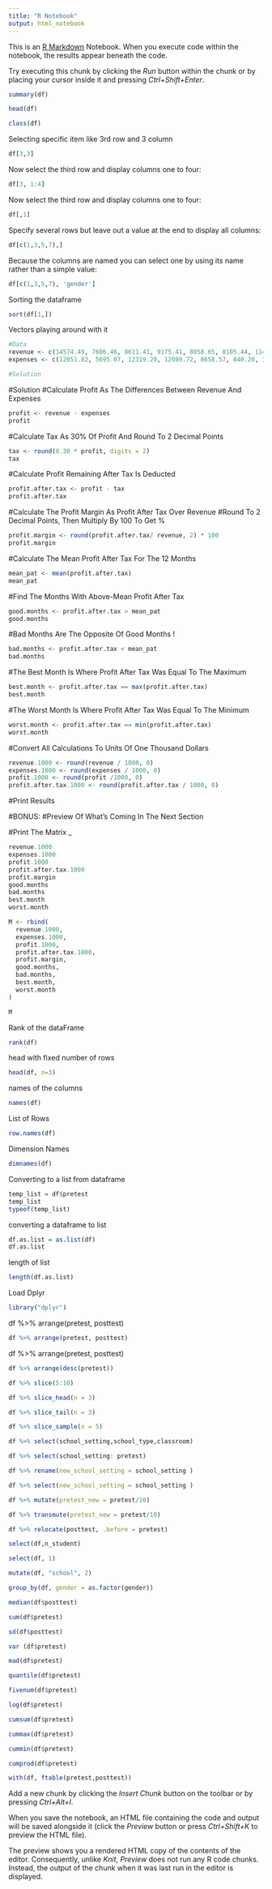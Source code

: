 ```yaml
---
title: "R Notebook"
output: html_notebook
---
```


This is an [R Markdown](http://rmarkdown.rstudio.com) Notebook. When you execute code within the notebook, the results appear beneath the code. 

Try executing this chunk by clicking the *Run* button within the chunk or by placing your cursor inside it and pressing *Ctrl+Shift+Enter*. 

```r
summary(df)
```
```r
head(df)
```
```r
class(df)
```
Selecting specific item like 3rd row and 3 column
```r
df[3,3]
```

Now select the third row and display columns one to four:
```r
df[3, 1:4]

```
Now select the third row and display columns one to four:
```r
df[,1]
```
Specify several rows but leave out a value at the end to display all columns:

```r
df[c(1,3,5,7),]
```
Because the columns are named you can select one by using its name rather than a simple value:
```r
df[c(1,3,5,7), 'gender']
```
Sorting the dataframe


```r
sort(df[1,])

```
Vectors playing around with it

```r
#Data
revenue <- c(14574.49, 7606.46, 8611.41, 9175.41, 8058.65, 8105.44, 11496.28, 9766.09, 10305.32, 14379.96, 10713.97, 15433.50)
expenses <- c(12051.82, 5695.07, 12319.20, 12089.72, 8658.57, 840.20, 3285.73, 5821.12, 6976.93, 16618.61, 10054.37, 3803.96)

#Solution
```

#Solution
#Calculate Profit As The Differences Between Revenue And Expenses


```r
profit <- revenue - expenses
profit
```
#Calculate Tax As 30% Of Profit And Round To 2 Decimal Points

```r
tax <- round(0.30 * profit, digits = 2)
tax 

```

#Calculate Profit Remaining After Tax Is Deducted


```r
profit.after.tax <- profit - tax
profit.after.tax
```

#Calculate The Profit Margin As Profit After Tax Over Revenue
#Round To 2 Decimal Points, Then Multiply By 100 To Get %

```r
profit.margin <- round(profit.after.tax/ revenue, 2) * 100
profit.margin
```

#Calculate The Mean Profit After Tax For The 12 Months


```r
mean_pat <- mean(profit.after.tax)
mean_pat
```
#Find The Months With Above-Mean Profit After Tax


```r
good.months <- profit.after.tax > mean_pat
good.months
```
#Bad Months Are The Opposite Of Good Months !

```r
bad.months <- profit.after.tax < mean_pat
bad.months
```

#The Best Month Is Where Profit After Tax Was Equal To The Maximum


```r
best.month <- profit.after.tax == max(profit.after.tax)
best.month
```

#The Worst Month Is Where Profit After Tax Was Equal To The Minimum
```r
worst.month <- profit.after.tax == min(profit.after.tax)
worst.month

```
#Convert All Calculations To Units Of One Thousand Dollars

```r
revenue.1000 <- round(revenue / 1000, 0)
expenses.1000 <- round(expenses / 1000, 0)
profit.1000 <- round(profit /1000, 0)
profit.after.tax.1000 <- round(profit.after.tax / 1000, 0)
```

#Print Results

#BONUS:
#Preview Of What's Coming In The Next Section

#Print The Matrix
_

```r
revenue.1000
expenses.1000
profit.1000
profit.after.tax.1000
profit.margin
good.months
bad.months
best.month
worst.month

M <- rbind(
  revenue.1000,
  expenses.1000,
  profit.1000,
  profit.after.tax.1000,
  profit.margin,
  good.months,
  bad.months,
  best.month,
  worst.month
)

M
```
Rank of the dataFrame

```r
rank(df)
```
head with fixed number of rows

```r
head(df, n=3)
```

names of the columns

```r
names(df)
```
List of Rows

```r
row.names(df)
```
Dimension Names

```r
dimnames(df)
```
Converting to a list from dataframe

```r
temp_list = df$pretest
temp_list
typeof(temp_list)
```

converting a dataframe to list
```r
df.as.list = as.list(df)
df.as.list
```
length of list
```r
length(df.as.list)
```
Load Dplyr 
```r
library("dplyr")
```

df %>% arrange(pretest, posttest)
```r
df %>% arrange(pretest, posttest)
```

df %>% arrange(pretest, posttest)

```r
df %>% arrange(desc(pretest))
```

```r
df %>% slice(5:10)
```

```r
df %>% slice_head(n = 3)
```

```r
df %>% slice_tail(n = 3)
```
```r
df %>% slice_sample(n = 5)
```

```r
df %>% select(school_setting,school_type,classroom)
```

```r
df %>% select(school_setting: pretest)

```
```r
df %>% rename(new_school_setting = school_setting )
```
```r
df %>% select(new_school_setting = school_setting )

```

```r
df %>% mutate(pretest_new = pretest/10)

```

```r
df %>% transmute(pretest_new = pretest/10)

```
```r
df %>% relocate(posttest, .before = pretest)

```


```r
select(df,n_student)
```
```r
select(df, 1)
```

```r
mutate(df, "school", 2)
```
```r
group_by(df, gender = as.factor(gender))
```
```r
median(df$posttest)
```
```r
sum(df$pretest)
```
```r
sd(df$posttest)
```
```r
var (df$pretest)
```
```r
mad(df$pretest)
```
```r
quantile(df$pretest)
```
```r
fivenum(df$pretest)
```
```r
log(df$pretest)
```
```r
cumsum(df$pretest)
```
```r
cummax(df$pretest)
```
```r
cummin(df$pretest)
```
```r
cumprod(df$pretest)
```
```r
with(df, ftable(pretest,posttest))
```

Add a new chunk by clicking the *Insert Chunk* button on the toolbar or by pressing *Ctrl+Alt+I*.

When you save the notebook, an HTML file containing the code and output will be saved alongside it (click the *Preview* button or press *Ctrl+Shift+K* to preview the HTML file).

The preview shows you a rendered HTML copy of the contents of the editor. Consequently, unlike *Knit*, *Preview* does not run any R code chunks. Instead, the output of the chunk when it was last run in the editor is displayed.
